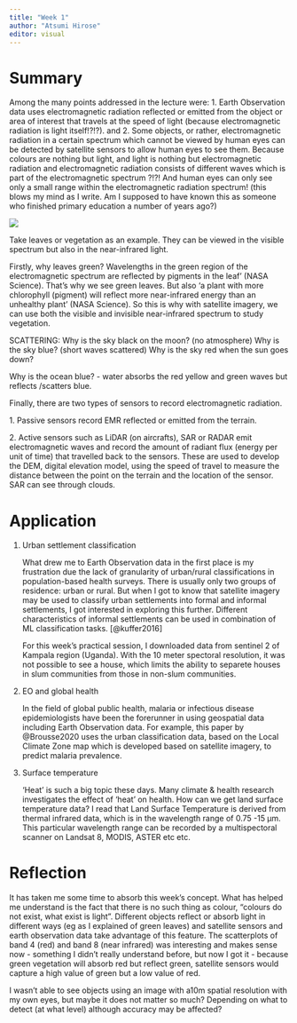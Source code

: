```yaml
---
title: "Week 1"
author: "Atsumi Hirose"
editor: visual
---
```


# Summary

Among the many points addressed in the lecture were: 1. Earth Observation data uses electromagnetic radiation reflected or emitted from the object or area of interest that travels at the speed of light (because electromagnetic radiation is light itself!?!?). and 2. Some objects, or rather, electromagnetic radiation in a certain spectrum which cannot be viewed by human eyes can be detected by satellite sensors to allow human eyes to see them. Because colours are nothing but light, and light is nothing but electromagnetic radiation and electromagnetic radiation consists of different waves which is part of the electromagnetic spectrum ?!?! And human eyes can only see only a small range within the electromagnetic radiation spectrum! (this blows my mind as I write. Am I supposed to have known this as someone who finished primary education a number of years ago?)

![](light%20electromagnetic%20radiation.png)

Take leaves or vegetation as an example. They can be viewed in the visible spectrum but also in the near-infrared light.

Firstly, why leaves green? Wavelengths in the green region of the electromagnetic spectrum are reflected by pigments in the leaf' (NASA Science). That's why we see green leaves. But also 'a plant with more chlorophyll (pigment) will reflect more near-infrared energy than an unhealthy plant' (NASA Science). So this is why with satellite imagery, we can use both the visible and invisible near-infrared spectrum to study vegetation.

SCATTERING: Why is the sky black on the moon? (no atmosphere) Why is the sky blue? (short waves scattered) Why is the sky red when the sun goes down?

Why is the ocean blue? - water absorbs the red yellow and green waves but reflects /scatters blue.

Finally, there are two types of sensors to record electromagnetic radiation.

1\. Passive sensors record EMR reflected or emitted from the terrain.

2\. Active sensors such as LiDAR (on aircrafts), SAR or RADAR emit electromagnetic waves and record the amount of radiant flux (energy per unit of time) that travelled back to the sensors. These are used to develop the DEM, digital elevation model, using the speed of travel to measure the distance between the point on the terrain and the location of the sensor. SAR can see through clouds.

# Application

1.  Urban settlement classification

    What drew me to Earth Observation data in the first place is my frustration due the lack of granularity of urban/rural classifications in population-based health surveys. There is usually only two groups of residence: urban or rural. But when I got to know that satellite imagery may be used to classify urban settlements into formal and informal settlements, I got interested in exploring this further. Different characteristics of informal settlements can be used in combination of ML classification tasks. [@kuffer2016]

    For this week's practical session, I downloaded data from sentinel 2 of Kampala region (Uganda). With the 10 meter spectoral resolution, it was not possible to see a house, which limits the ability to separete houses in slum communities from those in non-slum communities.

2.  EO and global health

    In the field of global public health, malaria or infectious disease epidemiologists have been the forerunner in using geospatial data including Earth Observation data. For example, this paper by @Brousse2020 uses the urban classification data, based on the Local Climate Zone map which is developed based on satellite imagery, to predict malaria prevalence.

3.  Surface temperature

    'Heat' is such a big topic these days. Many climate & health research investigates the effect of 'heat' on health. How can we get land surface temperature data? I read that Land Surface Temperature is derived from thermal infrared data, which is in the wavelength range of 0.75 -15 μm. This particular wavelength range can be recorded by a multispectoral scanner on Landsat 8, MODIS, ASTER etc etc.

# Reflection

It has taken me some time to absorb this week's concept. What has helped me understand is the fact that there is no such thing as colour, "colours do not exist, what exist is light". Different objects reflect or absorb light in different ways (eg as I explained of green leaves) and satellite sensors and earth observation data take advantage of this feature. The scatterplots of band 4 (red) and band 8 (near infrared) was interesting and makes sense now - something I didn't really understand before, but now I got it - because green vegetation will absorb red but reflect green, satellite sensors would capture a high value of green but a low value of red.

I wasn't able to see objects using an image with a10m spatial resolution with my own eyes, but maybe it does not matter so much? Depending on what to detect (at what level) although accuracy may be affected?
